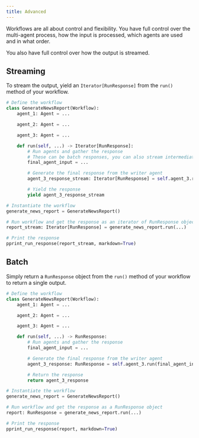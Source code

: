 ```yaml
---
title: Advanced
---
```


Workflows are all about control and flexibility. You have full control over the multi-agent process, how the input is processed, which agents are used and in what order.

You also have full control over how the output is streamed.

## Streaming

To stream the output, yield an `Iterator[RunResponse]` from the `run()` method of your workflow.

```python news_report_generator.py
# Define the workflow
class GenerateNewsReport(Workflow):
    agent_1: Agent = ...

    agent_2: Agent = ...

    agent_3: Agent = ...

    def run(self, ...) -> Iterator[RunResponse]:
        # Run agents and gather the response
        # These can be batch responses, you can also stream intermediate results if you want
        final_agent_input = ...

        # Generate the final response from the writer agent
        agent_3_response_stream: Iterator[RunResponse] = self.agent_3.run(final_agent_input, stream=True)

        # Yield the response
        yield agent_3_response_stream

# Instantiate the workflow
generate_news_report = GenerateNewsReport()

# Run workflow and get the response as an iterator of RunResponse objects
report_stream: Iterator[RunResponse] = generate_news_report.run(...)

# Print the response
pprint_run_response(report_stream, markdown=True)
```

## Batch

Simply return a `RunResponse` object from the `run()` method of your workflow to return a single output.

```python news_report_generator.py
# Define the workflow
class GenerateNewsReport(Workflow):
    agent_1: Agent = ...

    agent_2: Agent = ...

    agent_3: Agent = ...

    def run(self, ...) -> RunResponse:
        # Run agents and gather the response
        final_agent_input = ...

        # Generate the final response from the writer agent
        agent_3_response: RunResponse = self.agent_3.run(final_agent_input)

        # Return the response
        return agent_3_response

# Instantiate the workflow
generate_news_report = GenerateNewsReport()

# Run workflow and get the response as a RunResponse object
report: RunResponse = generate_news_report.run(...)

# Print the response
pprint_run_response(report, markdown=True)
```
